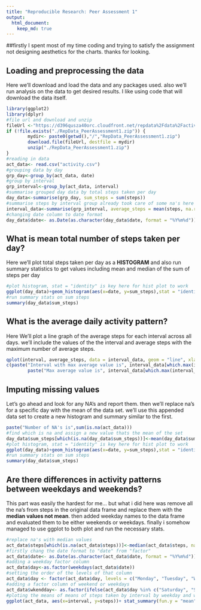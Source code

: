 ```yaml
---
title: "Reproducible Research: Peer Assessment 1"
output: 
  html_document:
    keep_md: true
---
```

##firstly
I spent most of my time coding and trying to satisfy the assignment not designing aesthetics for the charts. thanks for looking.

## Loading and preprocessing the data
Here we'll download and load the data and any packages used. also we'll run analysis on the data to get desired results.  I like using code that will download the data itself.
```r
library(ggplot2)
library(dplyr)
#file url and download and unzip
fileUrl <-"https://d396qusza40orc.cloudfront.net/repdata%2Fdata%2Factivity.zip"
if (!file.exists("./RepData_PeerAssessment1.zip")) {
        mydir<- paste0(getwd(),"/","RepData_PeerAssessment1.zip")
        download.file(fileUrl, destfile = mydir)
        unzip("./RepData_PeerAssessment1.zip")
}
#reading in data
act_data<- read.csv("activity.csv")
#grouping data by day
grp_day<-group_by(act_data, date)
#group by interval
grp_interval<-group_by(act_data, interval)
#summarise grouped day data by total steps taken per day
day_data<-summarise(grp_day, sum_steps = sum(steps))
#summarise steps by interval group already took care of some na's here
interval_data<-summarise(grp_interval, average_steps = mean(steps, na.rm = TRUE))
#changing date column to date format
day_data$date<- as.Date(as.character(day_data$date, format = "%Y%m%d"))
```
## What is mean total number of steps taken per day?
Here we'll plot total steps taken per day as a **HISTOGRAM**
and also run summary statistics to get values including mean and median of the sum of steps per day
```r
#plot histogram, stat = "identity" is key here for hist plot to work
ggplot(day_data)+geom_histogram(aes(x=date, y=sum_steps),stat = "identity")
#run summary stats on sum steps
summary(day_data$sum_steps)
```
## What is the average daily activity pattern?
Here We'll plot a line graph of the average steps for each interval across all days. we'll include the values of the the interval and average steps with the maximum number of average steps.
```r
qplot(interval, average_steps, data = interval_data, geom = "line", xlab = "Intervals across all days")
c(paste("Interval with max average value is", interval_data[which.max(interval_data$average_steps),][[1]]),
        paste("Max average value is", interval_data[which.max(interval_data$average_steps),][[2]]))
```
## Imputing missing values
Let's go ahead and look for any NA's and report them. then we'll replace na's for a specific day with the mean of the data set. we'll use this appended data set to create a new histogram and summary similar to the first.
```r
paste("Number of NA's is",sum(is.na(act_data)))
#find which is na and assign a new value thats the mean of the set
day_data$sum_steps[which(is.na(day_data$sum_steps))]<-mean(day_data$sum_steps, na.rm = TRUE)
#plot histogram, stat = "identity" is key here for hist plot to work
ggplot(day_data)+geom_histogram(aes(x=date, y=sum_steps),stat = "identity")
#run summary stats on sum steps
summary(day_data$sum_steps)
```

## Are there differences in activity patterns between weekdays and weekends?
This part was easily the hardest for me... but what i did here was remove all the na's from steps in the original data frame and replace them with the **median values not mean**. then added weekday names to the data frame and evaluated them to be either weekends or weekdays. finally i somehow managed to use ggplot to both plot and run the necessary stats.
```r
#replace na's with median values
act_data$steps[which(is.na(act_data$steps))]<-median(act_data$steps, na.rm = TRUE)
#firstly chang the date format to "date" from "factor"
act_data$date<- as.Date(as.character(act_data$date, format = "%Y%m%d"))
#adding a weekday factor column
act_data$day<-as.factor(weekdays(act_data$date))
#setting the order of the levels of that column
act_data$day <- factor(act_data$day, levels = c("Monday", "Tuesday", "Wednesday","Thursday","Friday", "Saturday", "Sunday"))
#adding a factor column of weekend or weekdays
act_data$wkendday<- as.factor(ifelse(act_data$day %in% c("Saturday", "Sunday"), "weekend", "weekday"))
#ploting the means of means of steps taken by interval by weekday and weekend
ggplot(act_data, aes(x=interval, y=steps))+ stat_summary(fun.y = "mean", geom = "line")+ facet_grid(.~wkendday)
```


